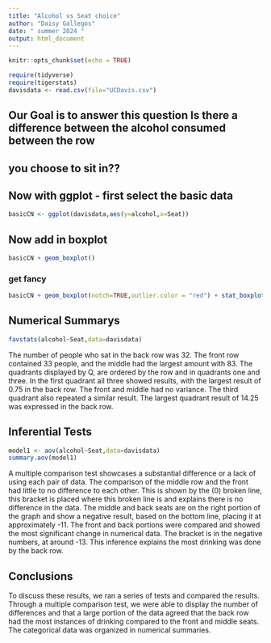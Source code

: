 ```yaml
---
title: "Alcohol vs Seat choice"
author: "Daisy Gallegos"
date: " summer 2024 "
output: html_document
---
```


```r
knitr::opts_chunk$set(echo = TRUE)
```

```r
require(tidyverse)
require(tigerstats)
davisdata <- read.csv(file="UCDavis.csv")
```
## Our Goal is to answer this question Is there a difference between the alcohol consumed between the row
## you choose to sit in??

## Now with ggplot - first select the basic data

```r
basicCN <- ggplot(davisdata,aes(y=alcohol,x=Seat))
```
## Now add in boxplot

```r
basicCN + geom_boxplot()
```
  
  
### get fancy  

```r
basicCN + geom_boxplot(notch=TRUE,outlier.color = "red") + stat_boxplot(geom ='errorbar') + labs(title="Fancy notch boxplot \n with 2 lines")
```



## Numerical Summarys 

```r
favstats(alcohol~Seat,data=davisdata)
```

The number of people who sat in the back row was 32. The front row contained 33 people, and the middle had the largest amount with 83. The quadrants displayed by Q, are ordered by the row and in quadrants one and three. In the first quadrant all three showed results, with the largest result of 0.75 in the back row. The front and middle had no variance. The third quadrant also repeated a similar result. The largest quadrant result of 14.25 was expressed in the back row. 

## Inferential Tests

```r
model1 <- aov(alcohol~Seat,data=davisdata)
summary.aov(model1)
```

A multiple comparison test showcases a substantial difference or a lack of using each pair of data. The comparison of the middle row and the front had little to no difference to each other. This is shown by the (0) broken line, this bracket is placed where this broken line is and explains there is no difference in the data. The middle and back seats are on the right portion of the graph and show a negative result, based on the bottom line, placing it at approximately -11. The front and back portions were compared and showed the most significant change in numerical data. The bracket is in the negative numbers, at around -13. This inference explains the most drinking was done by the back row. 

## Conclusions

To discuss these results, we ran a series of tests and compared the results. Through a multiple comparison test, we were able to display the number of differences and that a large portion of the data agreed that the back row had the most instances of drinking compared to the front and middle seats. The categorical data was organized in numerical summaries. 
